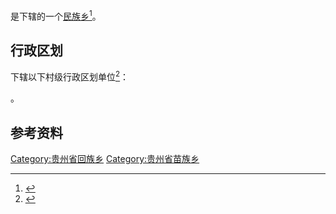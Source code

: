 {{中国乡级行政区|52/04/21/202/000}}

'''{{PAGENAMEBASE}}'''是{{PRC admin/fullname|52/04/21/202/000|3}}下辖的一个[[民族乡|民族乡]]<ref>{{PRC admin/ref sgc|{{PRC admin/parent|52/04/21/202/000}}}}</ref>。

== 行政区划 ==
{{PAGENAMEBASE}}下辖以下村级行政区划单位<ref>{{PRC admin/ref sgc|52/04/21/202/000}}</ref>：

{{PRC admin/children|52/04/21/202/000}}。

== 参考资料 ==
{{reflist}}

{{贵州行政区划小作品}}
{{PRC admin/navcat|52/04/21/202/000}}
[[Category:贵州省回族乡|Category:贵州省回族乡]]
[[Category:贵州省苗族乡|Category:贵州省苗族乡]]